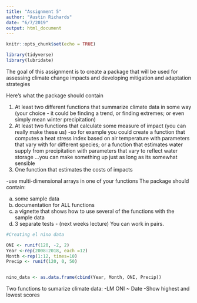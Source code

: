 ```yaml
---
title: "Assignment 5"
author: "Austin Richards"
date: "6/7/2019"
output: html_document
---
```


```r
knitr::opts_chunk$set(echo = TRUE)

library(tidyverse)
library(lubridate)
```


The goal of this assignment is to create a package that will be used for assessing climate change impacts and developing mitigation and adaptation strategies


Here’s what the package should contain

1) At least two different functions that summarize climate data in some way (your choice - it could be finding a trend, or finding extremes; or even simply mean winter precipitation)
2) At least two functions that calculate some measure of impact (you can really make these us) -so for example you could create a function that computes a heat stress index based on air temperature with parameters that vary with for different species; or a function that estimates water supply from precipitation with parameters that vary to reflect water storage …you can make something up just as long as its somewhat sensible
3) One function that estimates the costs of impacts

-use multi-dimensional arrays in one of your functions
The package should contain:

a) some sample data
b) documentation for ALL functions
c) a vignette that shows how to use several of the functions with the sample data
d) 3 separate tests - (next weeks lecture)
You can work in pairs.



```r

#Creating el nino data

ONI <- runif(120, -2, 2)
Year <-rep(2008:2018, each =12)
Month <-rep(1:12, times=10)
Precip <- runif(120, 0, 50)


nino_data <- as.data.frame(cbind(Year, Month, ONI, Precip))

```


Two functions to sumarize climate data:
-LM ONI ~ Date
-Show highest and lowest scores

